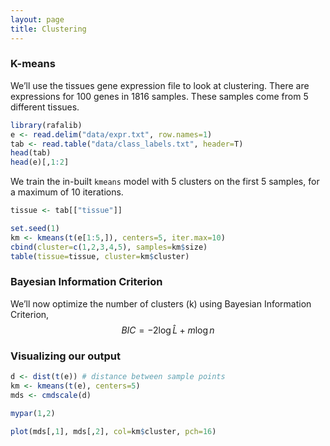 ```yaml
---
layout: page
title: Clustering
---
```


### K-means

We'll use the tissues gene expression file to look at clustering. There are expressions for 100 genes in 1816 samples. These samples come from 5 different tissues.

```r
library(rafalib)
e <- read.delim("data/expr.txt", row.names=1)
tab <- read.table("data/class_labels.txt", header=T)
head(tab)
head(e)[,1:2]
```

We train the in-built `kmeans` model with 5 clusters on the first 5 samples, for a maximum of 10 iterations.   

```r
tissue <- tab[["tissue"]]
```
```r
set.seed(1)
km <- kmeans(t(e[1:5,]), centers=5, iter.max=10)
cbind(cluster=c(1,2,3,4,5), samples=km$size)
table(tissue=tissue, cluster=km$cluster)
```

### Bayesian Information Criterion

We'll now optimize the number of clusters (k) using Bayesian Information Criterion,
$$BIC = -2 \log \hat{L} + m \log n$$


### Visualizing our output

```r
d <- dist(t(e)) # distance between sample points
km <- kmeans(t(e), centers=5)
mds <- cmdscale(d)

mypar(1,2)
```
```r
plot(mds[,1], mds[,2], col=km$cluster, pch=16)
```